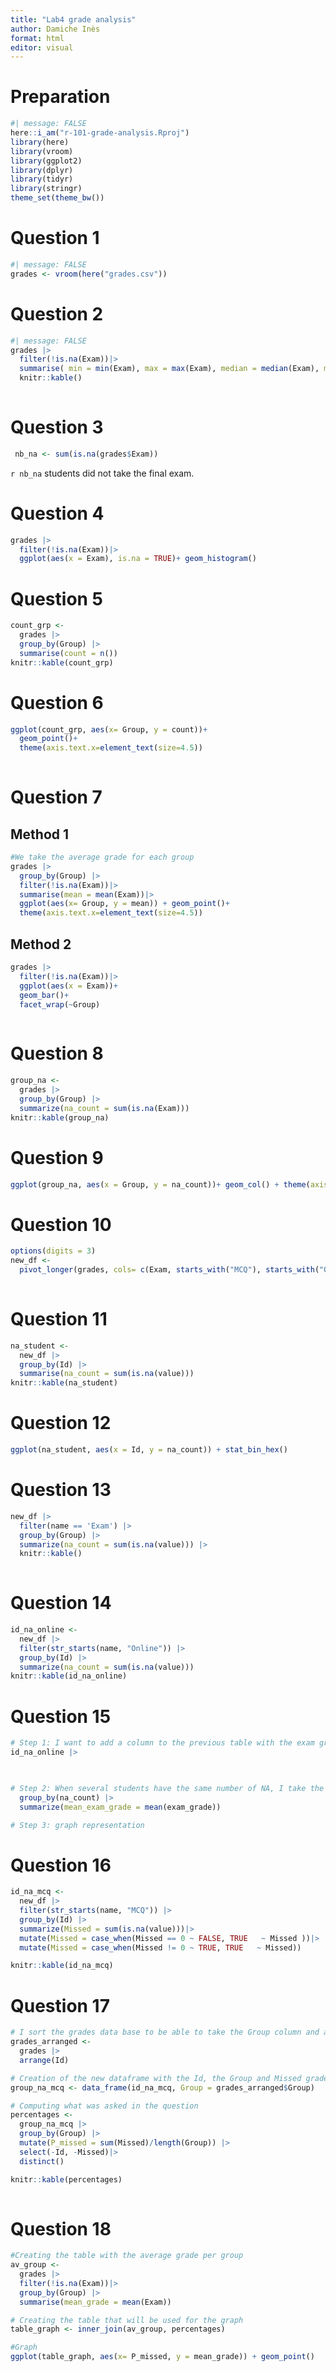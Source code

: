 ```yaml
---
title: "Lab4 grade analysis"
author: Damiche Inès
format: html
editor: visual
---
```


# Preparation 
```r
#| message: FALSE
here::i_am("r-101-grade-analysis.Rproj")
library(here)
library(vroom)
library(ggplot2)
library(dplyr)
library(tidyr)
library(stringr)
theme_set(theme_bw())
```

# Question 1 
```r
#| message: FALSE
grades <- vroom(here("grades.csv"))
```
# Question 2
```r
#| message: FALSE
grades |> 
  filter(!is.na(Exam))|> 
  summarise( min = min(Exam), max = max(Exam), median = median(Exam), mean = mean(Exam))|> 
  knitr::kable()
  
```

# Question 3
```r
 nb_na <- sum(is.na(grades$Exam))
```

`r nb_na` students did not take the final exam.

# Question 4

```r
grades |> 
  filter(!is.na(Exam))|> 
  ggplot(aes(x = Exam), is.na = TRUE)+ geom_histogram()
```

# Question 5 

```r
count_grp <- 
  grades |> 
  group_by(Group) |>
  summarise(count = n())
knitr::kable(count_grp)
```
# Question 6 

```r
ggplot(count_grp, aes(x= Group, y = count))+
  geom_point()+
  theme(axis.text.x=element_text(size=4.5))
  
```

# Question 7 

## Method 1 
```r
#We take the average grade for each group
grades |> 
  group_by(Group) |>  
  filter(!is.na(Exam))|>
  summarise(mean = mean(Exam))|>
  ggplot(aes(x= Group, y = mean)) + geom_point()+
  theme(axis.text.x=element_text(size=4.5))

```

## Method 2

```r
grades |> 
  filter(!is.na(Exam))|>
  ggplot(aes(x = Exam))+
  geom_bar()+
  facet_wrap(~Group)
  
```

# Question 8 
```r
group_na <- 
  grades |>                                    
  group_by(Group) |>
  summarize(na_count = sum(is.na(Exam)))
knitr::kable(group_na)               
```

# Question 9 

```r
ggplot(group_na, aes(x = Group, y = na_count))+ geom_col() + theme(axis.text.x=element_text(size=4.5))
```
# Question 10 

```r
options(digits = 3)
new_df <- 
  pivot_longer(grades, cols= c(Exam, starts_with("MCQ"), starts_with("Online")), names_to = "name", values_to = "value")
  
```

# Question 11

```r
na_student <- 
  new_df |>
  group_by(Id) |>
  summarise(na_count = sum(is.na(value)))
knitr::kable(na_student)
```

# Question 12

```r
ggplot(na_student, aes(x = Id, y = na_count)) + stat_bin_hex()
```
# Question 13 

```r
new_df |> 
  filter(name == 'Exam') |>
  group_by(Group) |>
  summarize(na_count = sum(is.na(value))) |>
  knitr::kable()
  
```


# Question 14

```r
id_na_online <- 
  new_df |> 
  filter(str_starts(name, "Online")) |>
  group_by(Id) |>
  summarize(na_count = sum(is.na(value))) 
knitr::kable(id_na_online)
```
# Question 15 

```r
# Step 1: I want to add a column to the previous table with the exam grade for each student 
id_na_online |> 
  


# Step 2: When several students have the same number of NA, I take the mean of their grades 
  group_by(na_count) |>
  summarize(mean_exam_grade = mean(exam_grade))

# Step 3: graph representation 


```

# Question 16 

```r
id_na_mcq <- 
  new_df |> 
  filter(str_starts(name, "MCQ")) |>
  group_by(Id) |>
  summarize(Missed = sum(is.na(value)))|>
  mutate(Missed = case_when(Missed == 0 ~ FALSE, TRUE   ~ Missed ))|>
  mutate(Missed = case_when(Missed != 0 ~ TRUE, TRUE   ~ Missed))

knitr::kable(id_na_mcq)
```

# Question 17 

```r
# I sort the grades data base to be able to take the Group column and add it to the previous table in order to create a new table with all the information we need
grades_arranged <- 
  grades |>
  arrange(Id)

# Creation of the new dataframe with the Id, the Group and Missed grades for each student 
group_na_mcq <- data_frame(id_na_mcq, Group = grades_arranged$Group)

# Computing what was asked in the question 
percentages <- 
  group_na_mcq |>
  group_by(Group) |>
  mutate(P_missed = sum(Missed)/length(Group)) |>
  select(-Id, -Missed)|> 
  distinct()

knitr::kable(percentages)
  
```

# Question 18 

```r
#Creating the table with the average grade per group 
av_group <- 
  grades |>
  filter(!is.na(Exam))|>
  group_by(Group) |>
  summarise(mean_grade = mean(Exam))

# Creating the table that will be used for the graph 
table_graph <- inner_join(av_group, percentages)

#Graph 
ggplot(table_graph, aes(x= P_missed, y = mean_grade)) + geom_point()
```

 









